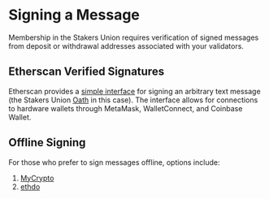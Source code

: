 # Signing a Message

Membership in the Stakers Union requires verification of signed messages from deposit or withdrawal addresses associated with your validators.

## Etherscan Verified Signatures
Etherscan provides a [simple interface](https://etherscan.io/verifiedSignatures) for signing an arbitrary text message (the Stakers Union [Oath](/membership/new_list/verification#oath) in this case). The interface allows for connections to hardware wallets through MetaMask, WalletConnect, and Coinbase Wallet.

## Offline Signing
For those who prefer to sign messages offline, options include:
1. [MyCrypto](https://download.mycrypto.com/)
2. [ethdo](https://github.com/wealdtech/ethdo)